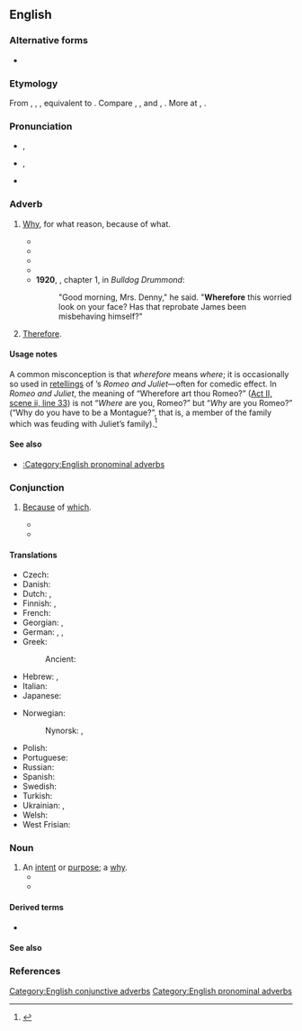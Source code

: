 ==English==

===Alternative forms===
* {{alter|en|wherefor}}

===Etymology===
From {{inh|en|enm|wherfor}}, {{m|enm|wherfore}}, {{m|enm|hwarfore}}, equivalent to {{af|en|where-|t1==what|for}}. Compare {{cog|nl|waarvoor||what for, wherefore}}, {{cog|de|wofür||for what, what for, why}}, {{cog|da|-}} and {{cog|no|hvorfor||wherefore, why}}, {{cog|sv|varför||wherefore, why}}. More at {{m|en|where}}, {{m|en|for}}.

===Pronunciation===
* {{enPR|wâ(r)'fô(r)"}}, {{IPA|en|/ˈweə(ɹ)ˌfɔː(ɹ)/}}
* {{enPR|hwâ(r)'fô(r)"}}, {{IPA|en|/ˈʍeə(ɹ)ˌfɔː(ɹ)/}}
* {{hyphenation|en|where|fore}}

===Adverb===
{{en-adv|-}}

# {{lb|en|conjunctive|interrogative|archaic}} [[why|Why]], for what reason, because of what.
#* {{RQ:Shakespeare Romeo and Juliet Q1-2|act=II|scene=ii|url=https://books.google.com.sg/books?id=OCHPAAAAMAAJ&pg=PP30|passage=Ah, ''Romeo'', ''Romeo'', '''wherefore''' art thou ''Romeo''? / Denie thy Father, and refuſe thy name, / Or if thou wilt not be but ſworne my loue, / And il'e no longer be a ''Capulet''.}}
#* {{RQ:Shakespeare Tempest|act=III|scene=i|page=11|column=2|passage='''VVherefore''' weepe you?}}
#* {{RQ:King James Version|Job|21|7|url=https://archive.org/stream/Bible1611/Binder1#page/n631/mode/1up|column=1|passage='''Wherefore''' doe the wicked liue, become old, yea, are mightie in power?}}
#* {{RQ:Scott Canongate 2|volume=III|chapter=II|page=27|passage=And if he preached other than the right doctrine, '''wherefore''' did his superiors in the Carthusian convent permit it? If the shepherds turn a wolf in sheep's clothing into the flock, they should not blame the sheep for being worried.}}
#* '''1920''', {{w|Herman Cyril McNeile}}, chapter 1, in ''Bulldog Drummond'':
#*: "Good morning, Mrs. Denny," he said. "'''Wherefore''' this worried look on your face? Has that reprobate James been misbehaving himself?"
# {{lb|en|conjunctive|indicative|archaic|or|formal}} [[therefore|Therefore]].

====Usage notes====
A common misconception is that ''wherefore'' means ''where''; it is occasionally so used in [[retellings]] of {{w|William Shakespeare}}’s ''Romeo and Juliet''—often for comedic effect. In ''Romeo and Juliet'', the meaning of “Wherefore art thou Romeo?” ([[s:The Tragedy of Romeo and Juliet#SCENE II. Capulet.27s orchard.|Act II, scene ii, line 33]]) is not “''Where'' are you, Romeo?” but “''Why'' are you Romeo?” (“Why do you have to be a Montague?”, that is, a member of the family which was feuding with Juliet’s family).<ref>{{R:Phrase Finder|entry=O Romeo, Romeo! wherefore art thou Romeo?|url=http://www.phrases.org.uk/meanings/O%20Romeo%2C%20Romeo%21%20wherefore%20art%20thou%20Romeo%3F.html|accessdate=26 February 2017}}</ref>

====See also====
* [[:Category:English pronominal adverbs]]

===Conjunction===
{{en-con}}

# {{lb|en|archaic}} [[because|Because]] of [[which]].
#* {{RQ:King James Version|Isaiah|30|12|13|url=https://archive.org/stream/Bible1611/Binder1#page/n786/mode/1up|column=1|passage='''Wherefore''', thus ſaith the holy one of Iſrael, Becauſe ye deſpise this word, and truſt in oppreſſion and peruerſeneſſe, and ſtay thereon: Therefore this iniquitie ſhalbe to you as a breach ready to fall, ſwelling out in a high wall, whoſe breaking commeth ſuddenly at an inſtant.}}
#* {{quote-book|en|author=Edgar Rice Burroughs|title=The Mucker|url=http://www.gutenberg.org/files/331/331-h/331-h.htm|publisher=The Gutenberg Project|year=1914|year_published=2009|passage='''Wherefore''' it was that by the time the authorities awoke to the fact that something had happened Billy Byrne was fifty miles west of Joliet, bowling along aboard a fast Santa Fe freight.}}

====Translations====
{{trans-top|because of which}}
* Czech: {{t+|cs|pročež}}
* Danish: {{t+|da|hvorfor}}
* Dutch: {{t+|nl|waarom}}, {{t+|nl|waarvoor}}
* Finnish: {{t|fi|[[mikä|minkä]] [[vuoksi]]}}, {{t+|fi|miksi}}
* French: {{t+|fr|d'où}}
* Georgian: {{t|ka|რატომ}}, {{t|ka|რისთვის}}
* German: {{t+|de|warum}}, {{t+|de|weswegen}}, {{t+|de|wofür}}
* Greek: {{t+|el|γιατί|sc=Grek}}
*: Ancient: {{t|grc|τοιγάρ}}
* Hebrew: {{t+|he|למה|tr=lama}}, {{t+|he|מדוע|tr=madua}}
* Italian: {{t+|it|perché}}
* Japanese: {{t+|ja|何故|tr=naniyue|sc=Jpan}}
{{trans-mid}}
* Norwegian: {{t+|no|hvorfor}}
*: Nynorsk: {{t|nn|korfor}}, {{t+|nn|kvifor}}
* Polish: {{t+|pl|dlaczego}}
* Portuguese: {{t+|pt|por quê}}
* Russian: {{t+|ru|почему́}}
* Spanish: {{t+|es|por qué}}
* Swedish: {{t+|sv|varför}}
* Turkish: {{t+|tr|niçin}}
* Ukrainian: {{t|uk|чому|tr=čomú}}, {{t|uk|з якої причини?|tr=z jakóji pryčýny}}
* Welsh: {{t|cy|paham}}
* West Frisian: {{t|fy|wêrom}}
{{trans-bottom}}

===Noun===
{{en-noun}}

# An [[intent#Noun|intent]] or [[purpose#Noun|purpose]]; a [[why]].
#* {{RQ:Shakespeare Comedy of Errors|act=II|scene=ii|page=88|column=2|passage=''Ant''[''ipholus of Syracuse'']. Shall I tell you why? / ''S. Dro.'' [''Dromio of Syracuse''] I, ſir, and wherefore; for they ſay, euery why hath a '''wherefore'''.}}
#* {{quote-book|en|author=Richard Bausch|title=Good Evening Mr. & Mrs. America, and All the Ships at Sea|year=1996|page=72|passage=They want their money without reference to the hows and '''wherefores'''.}}

====Derived terms====
* {{l|en|whys and wherefores}}

====See also====
{{list:en:here-there-where}}

===References===
<references />

[[Category:English conjunctive adverbs]]
[[Category:English pronominal adverbs]]